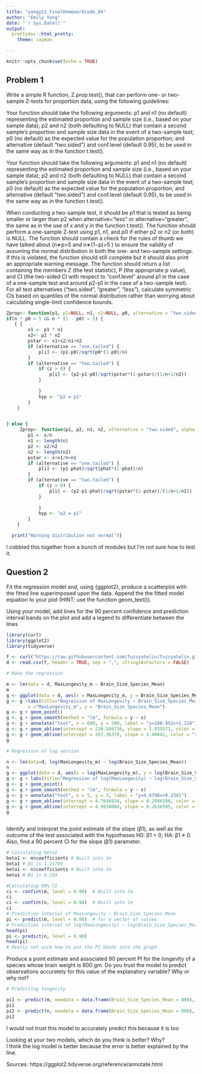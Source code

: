 ```yaml
---
title: "yangy22_FinalHomeworkCode_04"
author: "Emily Yang"
date: "`r Sys.Date()`"
output: 
  prettydoc::html_pretty:
    theme: cayman

---
```


```r
knitr::opts_chunk$set(echo = TRUE)
```
## Problem 1

Write a simple R function, Z.prop.test(), that can perform one- or two-sample Z-tests for proportion data, using the following guidelines:

Your function should take the following arguments: p1 and n1 (no default) representing the estimated proportion and sample size (i.e., based on your sample data); p2 and n2 (both defaulting to NULL) that contain a second sample’s proportion and sample size data in the event of a two-sample test; p0 (no default) as the expected value for the population proportion; and alternative (default “two.sided”) and conf.level (default 0.95), to be used in the same way as in the function t.test().

Your function should take the following arguments: p1 and n1 (no default) representing the estimated proportion and sample size (i.e., based on your sample data); p2 and n2 (both defaulting to NULL) that contain a second sample’s proportion and sample size data in the event of a two-sample test; p0 (no default) as the expected value for the population proportion; and alternative (default “two.sided”) and conf.level (default 0.95), to be used in the same way as in the function t.test().

When conducting a two-sample test, it should be p1 that is tested as being smaller or larger than p2 when alternative=“less” or alternative=“greater”, the same as in the use of x and y in the function t.test().
The function should perform a one-sample Z-test using p1, n1, and p0 if either p2 or n2 (or both) is NULL.
The function should contain a check for the rules of thumb we have talked about (n∗p>5
 and n∗(1−p)>5
) to ensure the validity of assuming the normal distribution in both the one- and two-sample settings. If this is violated, the function should still complete but it should also print an appropriate warning message.
The function should return a list containing the members Z (the test statistic), P (the appropriate p value), and CI (the two-sided CI with respect to “conf.level” around p1 in the case of a one-sample test and around p2-p1 in the case of a two-sample test). For all test alternatives (“two.sided”, “greater”, “less”), calculate symmetric CIs based on quantiles of the normal distribution rather than worrying about calculating single-limit confidence bounds.
```r

Zprop<- function(p1, p2=NULL, n1, n2=NULL, p0, alternative = "two.sided", alpha = 0.05)
if(n * p0 > 5 && n * (1 - p0) > 5) {
   { {
        x1 <- p1 * n1 
        x2<- p2 * n2
        pstar <- x1+x2/n1+n2
        if (alternative == "one.tailed") {
            p[i] <- (p1-p0)/sqrt(p0*(1-p0)/n)
        }
        if (alternative == "two.tailed") {
            if (z > 0) {
                p[i] <- (p2-p1-p0)/sqrt(pstar*(1-pstar)/(1/n+1/n2))
            }
          
            }
            hyp <- "p2 ≠ p1"
        }
    }


} else {
     Zprop<- function(p1, p2, n1, n2, alternative = "two.sided", alpha = 0.05) { {
        p1 <- x/n
        n1 <- length(n)
        p2 <- x2/n2
        n2 <- length(n2)
        pstar <- x+x1/n+n1
        if (alternative == "one.tailed") {
            p[i] <- (p1-phat)/sqrt(phat*(1-phat)/n)
        }
        if (alternative == "two.tailed") {
            if (z > 0) {
                p[i] <- (p2-p1-phat)/sqrt(pstar*(1-pstar)/(1/n+1/n2))
            }
          
            }
            hyp <- "p2 ≠ p1"
        }
    }

  print("Warning distribution not normal")}

```
I cobbled this together from a bunch of modules but I'm not sure how to test it.

## Question 2

Fit the regression model and, using {ggplot2}, produce a scatterplot with the fitted line superimposed upon the data. Append the the fitted model equation to your plot (HINT: use the function geom_text()).

Using your model, add lines for the 90 percent confidence and prediction interval bands on the plot and add a legend to differentiate between the lines
```r
library(curl)
library(ggplot2)
library(tidyverse)

f <- curl("https://raw.githubusercontent.com/fuzzyatelin/fuzzyatelin.github.io/master/AN588_Fall23/KamilarAndCooperData.csv")
d <- read.csv(f, header = TRUE, sep = ",", stringsAsFactors = FALSE)

# Make the regression

m <- lm(data = d, MaxLongevity_m ~ Brain_Size_Species_Mean)
m
g <- ggplot(data = d, aes(x = MaxLongevity_m, y = Brain_Size_Species_Mean)) 
g <- g +labs(title="Regression of MaxLongevity ~ Brain_Size_Species_Mean",
        x ="MaxLongevity_m", y = "Brain_Size_Species_Mean")
g <- g + geom_point()
g <- g + geom_smooth(method = "lm", formula = y ~ x)
g <- g + annotate("text", x = 600, y = 300, label = "y=248.952x+1.218") 
g <- g + geom_abline(intercept = 230.540738, slope = 1.035571, color = "red")
g <- g + geom_abline(intercept = 267.36379, slope = 1.40041, color = "red")
g

# Regression of log version

n <- lm(data=d, log(MaxLongevity_m) ~ log(Brain_Size_Species_Mean))
n
g <- ggplot(data = d, aes(x = log(MaxLongevity_m), y = log(Brain_Size_Species_Mean)))
g <- g + labs(title="Regression of log(MaxLongevity) ~ log(Brain_Size_Species_Mean)", x ="log(MaxLongevity_m)", y = "log(Brain_Size_Species_Mean)")
g <- g + geom_point()
g <- g + geom_smooth(method = "lm", formula = y ~ x)
g <- g + annotate("text", x = 5, y = 3, label = "y=4.8790x+0.2341")
g <- g + geom_abline(intercept = 4.7644934, slope = 0.2046396, color = "red")
g <- g + geom_abline(intercept = 4.9934084, slope = 0.2636595, color = "red")
g



```

Identify and interpret the point estimate of the slope (β1), as well as the outcome of the test associated with the hypotheses H0: β1 = 0; HA: β1 ≠ 0. Also, find a 90 percent CI for the slope (β1) parameter.
```r
# Calculating beta1 
beta1 <- m$coefficients # Built into lm
beta1 # B1 is 1.21799
beta1 <- n$coefficients # Built into lm
beta1 # B1 is 0.234

#Calculating 90% CI
ci <- confint(m, level = 0.90)  # Built into lm
ci
ci <- confint(n, level = 0.90)  # Built into lm
ci
# Prediction interval of MaxLongevity ~ Brain_Size_Species_Mean 
pi <- predict(m, level = 0.90)  # for a vector of values 
# Prediction interval of log(MaxLongevity) ~ log(Brain_Size_Species_Mean
head(pi)
pi <- predict(n, level = 0.90)
head(pi)
# Really not sure how to put the PI bands into the graph
```
Produce a point estimate and associated 90 percent PI for the longevity of a species whose brain weight is 800 gm. Do you trust the model to predict observations accurately for this value of the explanatory variable? Why or why not?
```r
# Predicting longevity

pi1 <- predict(m, newdata = data.frame(Brain_Size_Species_Mean = 800), interval = "prediction", level = 0.90) 
pi1
pi2 <- predict(n, newdata = data.frame(Brain_Size_Species_Mean = 800), interval = "prediction", level = 0.90)
pi2
```
I would not trust this model to accurately predict this because it is too 

Looking at your two models, which do you think is better? Why?<br> 
I think the log model is better because the error is better explained by the line.

Sources: 
https://ggplot2.tidyverse.org/reference/annotate.html <br>